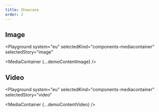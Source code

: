 ```yaml
---
title: Showcase
order: 2
---
```




## Image

<Playground
  system="eu"
  selectedKind="components-mediacontainer"
  selectedStory="image"
>
  <MediaContainer {...demoContentImage} />
</Playground>

## Video

<Playground
  system="eu"
  selectedKind="components-mediacontainer"
  selectedStory="video"
>
  <MediaContainer {...demoContentVideo} />
</Playground>
